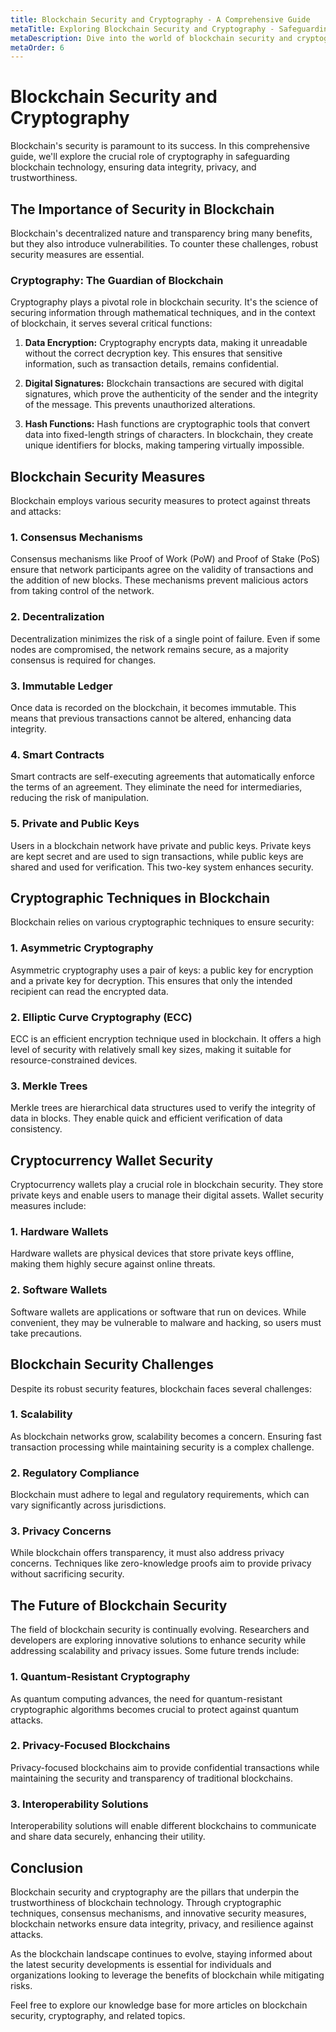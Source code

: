 ```yaml
---
title: Blockchain Security and Cryptography - A Comprehensive Guide
metaTitle: Exploring Blockchain Security and Cryptography - Safeguarding Digital Assets
metaDescription: Dive into the world of blockchain security and cryptography. Learn how blockchain technology ensures data integrity and privacy through cryptographic techniques.
metaOrder: 6
---
```


# Blockchain Security and Cryptography

Blockchain's security is paramount to its success. In this comprehensive guide, we'll explore the crucial role of cryptography in safeguarding blockchain technology, ensuring data integrity, privacy, and trustworthiness.

## The Importance of Security in Blockchain

Blockchain's decentralized nature and transparency bring many benefits, but they also introduce vulnerabilities. To counter these challenges, robust security measures are essential.

### Cryptography: The Guardian of Blockchain

Cryptography plays a pivotal role in blockchain security. It's the science of securing information through mathematical techniques, and in the context of blockchain, it serves several critical functions:

1. **Data Encryption:** Cryptography encrypts data, making it unreadable without the correct decryption key. This ensures that sensitive information, such as transaction details, remains confidential.

2. **Digital Signatures:** Blockchain transactions are secured with digital signatures, which prove the authenticity of the sender and the integrity of the message. This prevents unauthorized alterations.

3. **Hash Functions:** Hash functions are cryptographic tools that convert data into fixed-length strings of characters. In blockchain, they create unique identifiers for blocks, making tampering virtually impossible.

## Blockchain Security Measures

Blockchain employs various security measures to protect against threats and attacks:

### 1. Consensus Mechanisms

Consensus mechanisms like Proof of Work (PoW) and Proof of Stake (PoS) ensure that network participants agree on the validity of transactions and the addition of new blocks. These mechanisms prevent malicious actors from taking control of the network.

### 2. Decentralization

Decentralization minimizes the risk of a single point of failure. Even if some nodes are compromised, the network remains secure, as a majority consensus is required for changes.

### 3. Immutable Ledger

Once data is recorded on the blockchain, it becomes immutable. This means that previous transactions cannot be altered, enhancing data integrity.

### 4. Smart Contracts

Smart contracts are self-executing agreements that automatically enforce the terms of an agreement. They eliminate the need for intermediaries, reducing the risk of manipulation.

### 5. Private and Public Keys

Users in a blockchain network have private and public keys. Private keys are kept secret and are used to sign transactions, while public keys are shared and used for verification. This two-key system enhances security.

## Cryptographic Techniques in Blockchain

Blockchain relies on various cryptographic techniques to ensure security:

### 1. Asymmetric Cryptography

Asymmetric cryptography uses a pair of keys: a public key for encryption and a private key for decryption. This ensures that only the intended recipient can read the encrypted data.

### 2. Elliptic Curve Cryptography (ECC)

ECC is an efficient encryption technique used in blockchain. It offers a high level of security with relatively small key sizes, making it suitable for resource-constrained devices.

### 3. Merkle Trees

Merkle trees are hierarchical data structures used to verify the integrity of data in blocks. They enable quick and efficient verification of data consistency.

## Cryptocurrency Wallet Security

Cryptocurrency wallets play a crucial role in blockchain security. They store private keys and enable users to manage their digital assets. Wallet security measures include:

### 1. Hardware Wallets

Hardware wallets are physical devices that store private keys offline, making them highly secure against online threats.

### 2. Software Wallets

Software wallets are applications or software that run on devices. While convenient, they may be vulnerable to malware and hacking, so users must take precautions.

## Blockchain Security Challenges

Despite its robust security features, blockchain faces several challenges:

### 1. Scalability

As blockchain networks grow, scalability becomes a concern. Ensuring fast transaction processing while maintaining security is a complex challenge.

### 2. Regulatory Compliance

Blockchain must adhere to legal and regulatory requirements, which can vary significantly across jurisdictions.

### 3. Privacy Concerns

While blockchain offers transparency, it must also address privacy concerns. Techniques like zero-knowledge proofs aim to provide privacy without sacrificing security.

## The Future of Blockchain Security

The field of blockchain security is continually evolving. Researchers and developers are exploring innovative solutions to enhance security while addressing scalability and privacy issues. Some future trends include:

### 1. Quantum-Resistant Cryptography

As quantum computing advances, the need for quantum-resistant cryptographic algorithms becomes crucial to protect against quantum attacks.

### 2. Privacy-Focused Blockchains

Privacy-focused blockchains aim to provide confidential transactions while maintaining the security and transparency of traditional blockchains.

### 3. Interoperability Solutions

Interoperability solutions will enable different blockchains to communicate and share data securely, enhancing their utility.

## Conclusion

Blockchain security and cryptography are the pillars that underpin the trustworthiness of blockchain technology. Through cryptographic techniques, consensus mechanisms, and innovative security measures, blockchain networks ensure data integrity, privacy, and resilience against attacks.

As the blockchain landscape continues to evolve, staying informed about the latest security developments is essential for individuals and organizations looking to leverage the benefits of blockchain while mitigating risks.

Feel free to explore our knowledge base for more articles on blockchain security, cryptography, and related topics.
